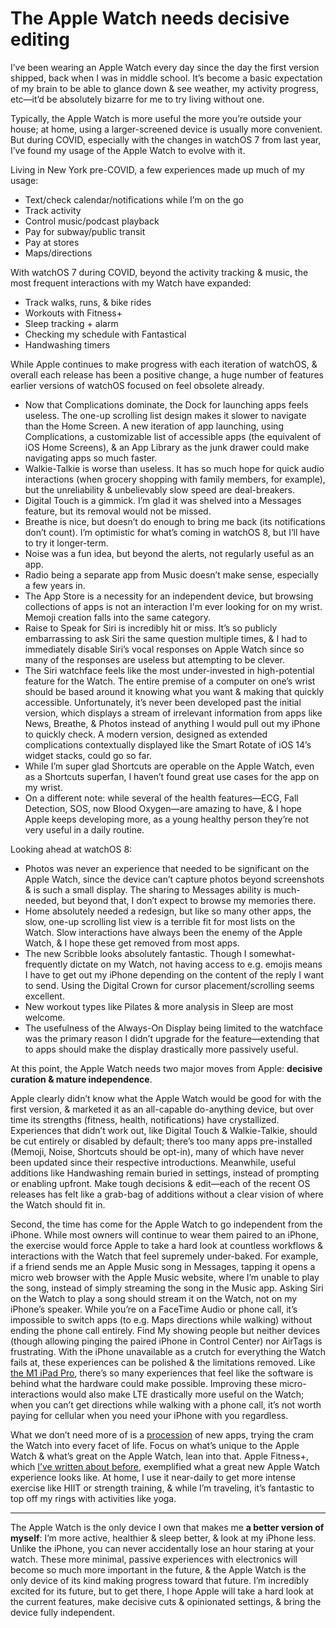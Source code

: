 # The Apple Watch needs decisive editing

I’ve been wearing an Apple Watch every day since the day the first version shipped, back when I was in middle school. It’s become a basic expectation of my brain to be able to glance down & see weather, my activity progress, etc—it’d be absolutely bizarre for me to try living without one.

Typically, the Apple Watch is more useful the more you’re outside your house; at home, using a larger-screened device is usually more convenient. But during COVID, especially with the changes in watchOS 7 from last year, I’ve found my usage of the Apple Watch to evolve with it.

Living in New York pre-COVID, a few experiences made up much of my usage:

- Text/check calendar/notifications while I’m on the go
- Track activity
- Control music/podcast playback
- Pay for subway/public transit
- Pay at stores
- Maps/directions

With watchOS 7 during COVID, beyond the activity tracking & music, the most frequent interactions with my Watch have expanded:

- Track walks, runs, & bike rides
- Workouts with Fitness+
- Sleep tracking + alarm
- Checking my schedule with Fantastical
- Handwashing timers

While Apple continues to make progress with each iteration of watchOS, & overall each release has been a positive change, a huge number of features earlier versions of watchOS focused on feel obsolete already.

- Now that Complications dominate, the Dock for launching apps feels useless. The one-up scrolling list design makes it slower to navigate than the Home Screen. A new iteration of app launching, using Complications, a customizable list of accessible apps (the equivalent of iOS Home Screens), & an App Library as the junk drawer could make navigating apps so much faster.
- Walkie-Talkie is worse than useless. It has so much hope for quick audio interactions (when grocery shopping with family members, for example), but the unreliability & unbelievably slow speed are deal-breakers.
- Digital Touch is a gimmick. I’m glad it was shelved into a Messages feature, but its removal would not be missed.
- Breathe is nice, but doesn’t do enough to bring me back (its notifications don’t count). I’m optimistic for what’s coming in watchOS 8, but I’ll have to try it longer-term.
- Noise was a fun idea, but beyond the alerts, not regularly useful as an app.
- Radio being a separate app from Music doesn’t make sense, especially a few years in.
- The App Store is a necessity for an independent device, but browsing collections of apps is not an interaction I'm ever looking for on my wrist. Memoji creation falls into the same category.
- Raise to Speak for Siri is incredibly hit or miss. It’s so publicly embarrassing to ask Siri the same question multiple times, & I had to immediately disable Siri’s vocal responses on Apple Watch since so many of the responses are useless but attempting to be clever.
- The Siri watchface feels like the most under-invested in high-potential feature for the Watch. The entire premise of a computer on one’s wrist should be based around it knowing what you want & making that quickly accessible. Unfortunately, it’s never been developed past the initial version, which displays a stream of irrelevant information from apps like News, Breathe, & Photos instead of anything I would pull out my iPhone to quickly check. A modern version, designed as extended complications contextually displayed like the Smart Rotate of iOS 14’s widget stacks, could go so far.
- While I’m super glad Shortcuts are operable on the Apple Watch, even as a Shortcuts superfan, I haven’t found great use cases for the app on my wrist.
- On a different note: while several of the health features—ECG, Fall Detection, SOS, now Blood Oxygen—are amazing to have, & I hope Apple keeps developing more, as a young healthy person they’re not very useful in a daily routine.

Looking ahead at watchOS 8:

- Photos was never an experience that needed to be significant on the Apple Watch, since the device can’t capture photos beyond screenshots & is such a small display. The sharing to Messages ability is much-needed, but beyond that, I don’t expect to browse my memories there.
- Home absolutely needed a redesign, but like so many other apps, the slow, one-up scrolling list view is a terrible fit for most lists on the Watch. Slow interactions have always been the enemy of the Apple Watch, & I hope these get removed from most apps.
- The new Scribble looks absolutely fantastic. Though I somewhat-frequently dictate on my Watch, not having access to e.g. emojis means I have to get out my iPhone depending on the content of the reply I want to send. Using the Digital Crown for cursor placement/scrolling seems excellent.
- New workout types like Pilates & more analysis in Sleep are most welcome.
- The usefulness of the Always-On Display being limited to the watchface was the primary reason I didn’t upgrade for the feature—extending that to apps should make the display drastically more passively useful.

At this point, the Apple Watch needs two major moves from Apple: **decisive curation & mature independence**.

Apple clearly didn’t know what the Apple Watch would be good for with the first version, & marketed it as an all-capable do-anything device, but over time its strengths (fitness, health, notifications) have crystallized. Experiences that didn’t work out, like Digital Touch & Walkie-Talkie, should be cut entirely or disabled by default; there’s too many apps pre-installed (Memoji, Noise, Shortcuts should be opt-in), many of which have never been updated since their respective introductions. Meanwhile, useful additions like Handwashing remain buried in settings, instead of prompting or enabling upfront. Make tough decisions & edit—each of the recent OS releases has felt like a grab-bag of additions without a clear vision of where the Watch should fit in.

Second, the time has come for the Apple Watch to go independent from the iPhone. While most owners will continue to wear them paired to an iPhone, the exercise would force Apple to take a hard look at countless workflows & interactions with the Watch that feel supremely under-baked. For example, if a friend sends me an Apple Music song in Messages, tapping it opens a micro web browser with the Apple Music website, where I’m unable to play the song, instead of simply streaming the song in the Music app. Asking Siri on the Watch to play a song should stream it on the Watch, not on my iPhone’s speaker. While you’re on a FaceTime Audio or phone call, it’s impossible to switch apps (to e.g. Maps directions while walking) without ending the phone call entirely. Find My showing people but neither devices (though allowing pinging the paired iPhone in Control Center) nor AirTags is frustrating. With the iPhone unavailable as a crutch for everything the Watch fails at, these experiences can be polished & the limitations removed. Like [the M1 iPad Pro](https://sixcolors.com/post/2021/05/2021-ipad-pro-review/), there’s so many experiences that feel like the software is behind what the hardware could make possible. Improving these micro-interactions would also make LTE drastically more useful on the Watch; when you can’t get directions while walking with a phone call, it’s not worth paying for cellular when you need your iPhone with you regardless.

What we don’t need more of is a [procession](https://9to5mac.com/2021/01/18/concept-new-apps-widgets-faces-and-more-to-consider-for-watchos-8/) of new apps, trying the cram the Watch into every facet of life. Focus on what’s unique to the Apple Watch & what’s great on the Apple Watch, lean into that. Apple Fitness+, which [I’ve written about before](https://notebook.google.com/2021-01-22_apple_fitness_is_my_new_favorite_habit/), exemplified what a great new Apple Watch experience looks like. At home, I use it near-daily to get more intense exercise like HIIT or strength training, & while I’m traveling, it’s fantastic to top off my rings with activities like yoga.

---

The Apple Watch is the only device I own that makes me **a better version of myself**: I’m more active, healthier & sleep better, & look at my iPhone less. Unlike the iPhone, you can never accidentally lose an hour staring at your watch. These more minimal, passive experiences with electronics will become so much more important in the future, & the Apple Watch is the only device of its kind making progress toward that future. I’m incredibly excited for its future, but to get there, I hope Apple will take a hard look at the current features, make decisive cuts & opinionated settings, & bring the device fully independent.


